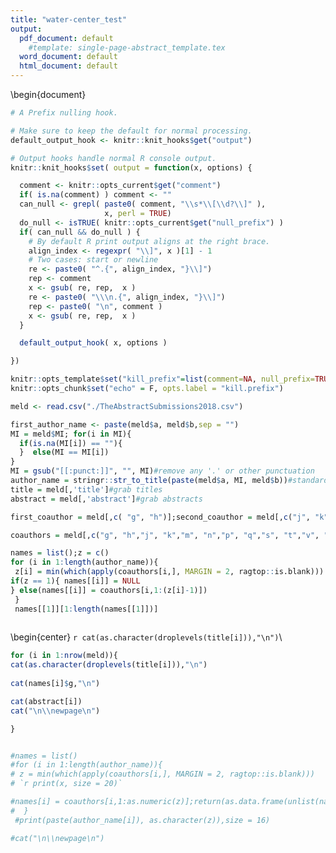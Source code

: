 ```yaml
---
title: "water-center_test"
output:
  pdf_document: default
    #template: single-page-abstract_template.tex
  word_document: default
  html_document: default
---
```

\documentclass[a4paper]{article}
%\usepackage{simplemargins}

%\usepackage[square]{natbib}
\usepackage{amsmath}
\usepackage{amsfonts}
\usepackage{amssymb}
\usepackage{graphicx}

\begin{document}
\pagenumbering{gobble}

```r
# A Prefix nulling hook.

# Make sure to keep the default for normal processing.
default_output_hook <- knitr::knit_hooks$get("output")

# Output hooks handle normal R console output.
knitr::knit_hooks$set( output = function(x, options) {

  comment <- knitr::opts_current$get("comment")
  if( is.na(comment) ) comment <- ""
  can_null <- grepl( paste0( comment, "\\s*\\[\\d?\\]" ),
                     x, perl = TRUE)
  do_null <- isTRUE( knitr::opts_current$get("null_prefix") )
  if( can_null && do_null ) {
    # By default R print output aligns at the right brace.
    align_index <- regexpr( "\\]", x )[1] - 1
    # Two cases: start or newline
    re <- paste0( "^.{", align_index, "}\\]")
    rep <- comment
    x <- gsub( re, rep,  x )
    re <- paste0( "\\\n.{", align_index, "}\\]")
    rep <- paste0( "\n", comment )
    x <- gsub( re, rep,  x )
  }

  default_output_hook( x, options )

})

knitr::opts_template$set("kill_prefix"=list(comment=NA, null_prefix=TRUE))
knitr::opts_chunk$set("echo" = F, opts.label = "kill.prefix")
```

```r
meld <- read.csv("./TheAbstractSubmissions2018.csv")

first_author_name <- paste(meld$a, meld$b,sep = "")
MI = meld$MI; for(i in MI){
  if(is.na(MI[i]) == ""){
  }  else(MI == MI[i])
}
MI = gsub("[[:punct:]]", "", MI)#remove any '.' or other punctuation
author_name = stringr::str_to_title(paste(meld$a, MI, meld$b))#standardize the capitalization
title = meld[,'title']#grab titles
abstract = meld[,'abstract']#grab abstracts

first_coauthor = meld[,c( "g", "h")];second_coauthor = meld[,c("j", "k")]; third_coauthor = meld[, c("m", "n")];fourth_coauthor = meld[,c("p", "q")]; fifth_coauthor = meld[,c("s", "t")];sixth_coauthor= meld[,c("v", "w")]

coauthors = meld[,c("g", "h","j", "k","m", "n","p", "q","s", "t","v", "w")];coauthors$x = ""

names = list();z = c()
for (i in 1:length(author_name)){
 z[i] = min(which(apply(coauthors[i,], MARGIN = 2, ragtop::is.blank)))
if(z == 1){ names[[i]] = NULL  
} else(names[[i]] = coauthors[i,1:(z[i]-1)])
 }
 names[[1]][1:length(names[[1]])]
 
```
\Large
 \begin{center}
`r cat(as.character(droplevels(title[i])),"\n")`\\ 

\hspace{10pt}


```r
for (i in 1:nrow(meld)){
cat(as.character(droplevels(title[i])),"\n")
 
cat(names[i]$g,"\n")

cat(abstract[i])
cat("\n\\newpage\n")

}
```
```r
```

```r

#names = list()
#for (i in 1:length(author_name)){
# z = min(which(apply(coauthors[i,], MARGIN = 2, ragtop::is.blank)))
# `r print(x, size = 20)`

#names[i] = coauthors[i,1:as.numeric(z)];return(as.data.frame(unlist(names)))
#  }
 #print(paste(author_name[i]), as.character(z)),size = 16)
```


```r

#cat("\n\\newpage\n")
```
